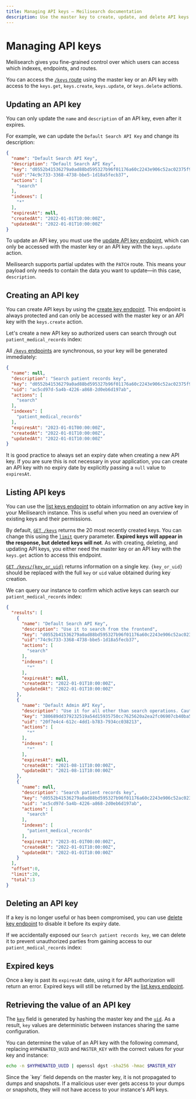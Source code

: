 ```yaml
---
title: Managing API keys — Meilisearch documentation
description: Use the master key to create, update, and delete API keys with granular permissions.
---
```


# Managing API keys

Meilisearch gives you fine-grained control over which users can access which indexes, endpoints, and routes.

You can access the [`/keys` route](/reference/api/keys) using the master key or an API key with access to the `keys.get`, `keys.create`, `keys.update`, or `keys.delete` actions.

## Updating an API key

You can only update the `name` and `description` of an API key, even after it expires.

For example, we can update the `Default Search API Key` and change its description:

<CodeSamples id="security_guide_update_key_1" />

```json
{
  "name": "Default Search API Key",
  "description": "Default Search API Key",
  "key": "d0552b41536279a0ad88bd595327b96f01176a60c2243e906c52ac02375f9bc4",
  "uid":"74c9c733-3368-4738-bbe5-1d18a5fecb37",
  "actions": [
    "search"
  ],
  "indexes": [
    "*"
  ],
  "expiresAt": null,
  "createdAt": "2022-01-01T10:00:00Z",
  "updatedAt": "2022-01-01T10:00:00Z"
}
```

To update an API key, you must use the [update API key endpoint](/reference/api/keys#update-a-key), which can only be accessed with the master key or an API key with the `keys.update` action.

Meilisearch supports partial updates with the `PATCH` route. This means your payload only needs to contain the data you want to update—in this case, `description`.

## Creating an API key

You can create API keys by using the [create key endpoint](/reference/api/keys#create-a-key). This endpoint is always protected and can only be accessed with the master key or an API key with the `keys.create` action.

Let's create a new API key so authorized users can search through out `patient_medical_records` index:

<CodeSamples id="security_guide_create_key_1" />

All [`/keys` endpoints](/reference/api/keys) are synchronous, so your key will be generated immediately:

```json
{
  "name": null,
  "description": "Search patient records key",
  "key": "d0552b41536279a0ad88bd595327b96f01176a60c2243e906c52ac02375f9bc4",
  "uid": "ac5cd97d-5a4b-4226-a868-2d0eb6d197ab",
  "actions": [
    "search"
  ],
  "indexes": [
    "patient_medical_records"
  ],
  "expiresAt": "2023-01-01T00:00:00Z",
  "createdAt": "2022-01-01T10:00:00Z",
  "updatedAt": "2022-01-01T10:00:00Z"
}
```

It is good practice to always set an expiry date when creating a new API key. If you are sure this is not necessary in your application, you can create an API key with no expiry date by explicitly passing a `null` value to `expiresAt`.

## Listing API keys

You can use the [list keys endpoint](/reference/api/keys) to obtain information on any active key in your Meilisearch instance. This is useful when you need an overview of existing keys and their permissions.

By default, [`GET /keys`](/reference/api/keys#get-all-keys) returns the 20 most recently created keys. You can change this using the [`limit`](/reference/api/keys#get-all-keys) query parameter. **Expired keys will appear in the response, but deleted keys will not**. As with creating, deleting, and updating API keys, you either need the master key or an API key with the `keys.get` action to access this endpoint.

[`GET /keys/{key_or_uid}`](/reference/api/keys#get-one-key) returns information on a single key. `{key_or_uid}` should be replaced with the full `key` or `uid` value obtained during key creation.

We can query our instance to confirm which active keys can search our `patient_medical_records` index:

<CodeSamples id="security_guide_list_keys_1" />

```json
{
  "results": [
    {
      "name": "Default Search API Key",
      "description": "Use it to search from the frontend",
      "key": "d0552b41536279a0ad88bd595327b96f01176a60c2243e906c52ac02375f9bc4",
      "uid":"74c9c733-3368-4738-bbe5-1d18a5fecb37",
      "actions": [
        "search"
      ],
      "indexes": [
        "*"
      ],
      "expiresAt": null,
      "createdAt": "2022-01-01T10:00:00Z",
      "updatedAt": "2022-01-01T10:00:00Z"
    },
    {
      "name": "Default Admin API Key",
      "description": "Use it for all other than search operations. Caution! Do not expose it on a public frontend",
      "key": "380689dd379232519a54d15935750cc7625620a2ea2fc06907cb40ba5b421b6f",
      "uid": "20f7e4c4-612c-4dd1-b783-7934cc038213",
      "actions": [
        "*"
      ],
      "indexes": [
        "*"
      ],
      "expiresAt": null,
      "createdAt": "2021-08-11T10:00:00Z",
      "updatedAt": "2021-08-11T10:00:00Z"
    },
    {
      "name": null,
      "description": "Search patient records key",
      "key": "d0552b41536279a0ad88bd595327b96f01176a60c2243e906c52ac02375f9bc4",
      "uid": "ac5cd97d-5a4b-4226-a868-2d0eb6d197ab",
      "actions": [
        "search"
      ],
      "indexes": [
        "patient_medical_records"
      ],
      "expiresAt": "2023-01-01T00:00:00Z",
      "createdAt": "2022-01-01T10:00:00Z",
      "updatedAt": "2022-01-01T10:00:00Z"
    }
  ],
  "offset":0,
  "limit":20,
  "total":3
}
```

## Deleting an API key

If a key is no longer useful or has been compromised, you can use [delete key endpoint](/reference/api/keys#delete-a-key) to disable it before its expiry date.

If we accidentally exposed our `Search patient records key`, we can delete it to prevent unauthorized parties from gaining access to our `patient_medical_records` index:

<CodeSamples id="security_guide_delete_key_1" />

## Expired keys

Once a key is past its `expiresAt` date, using it for API authorization will return an error. Expired keys will still be returned by the [list keys endpoint](/reference/api/keys#get-all-keys).

## Retrieving the value of an API key

The [`key`](/reference/api/keys#key) field is generated by hashing the master key and the [`uid`](/reference/api/keys#uid). As a result, `key` values are deterministic between instances sharing the same configuration. 

You can determine the value of an API key with the following command, replacing `HYPHENATED_UUID` and `MASTER_KEY` with the correct values for your key and instance:

```sh
echo -n $HYPHENATED_UUID | openssl dgst -sha256 -hmac $MASTER_KEY
```

<Capsule intent="note" title="API keys and backups">
Since the `key` field depends on the master key, it is not propagated to dumps and snapshots. If a malicious user ever gets access to your dumps or snapshots, they will not have access to your instance's API keys.
</Capsule>

